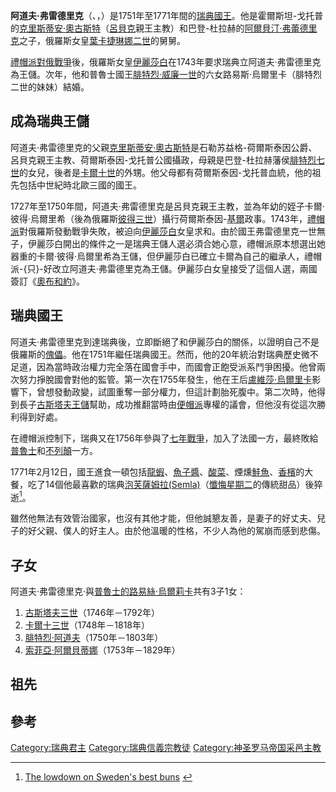 {{noteTA
|1=zh-hans:弗雷德里克; zh-hant:腓特烈
|2=zh:荷爾斯泰因; zh-tw:霍爾斯坦
|3=zh:石勒蘇益格; zh-tw:什勒斯維希
|4=zh:葉卡捷琳娜; zh-tw:凱薩琳
}}
{{Infobox Royalty
| name         = 阿道夫·弗雷德里克
| image        = Adolf Fredrik by Lorens Pasch d.y. - no frame (Nationalmuseum, 15309).png
| succession   = 瑞典國王
| reign        = 1751年3月26日-1771年2月12日（{{age in years and days|1751|3|26|1771|2|12|age=no}}）
| coronation   = 1751年11月26日
| predecessor  = [[弗雷德里克一世_(瑞典)|弗雷德里克一世]]
| successor    = [[古斯塔夫三世|古斯塔夫三世]]
| birth_date   = 1710年5月14日
| birth_place  = [[石勒蘇益格|石勒蘇益格]][[戈托爾夫城堡|戈托爾夫城堡]]
| death_date   = {{Death date and age|1771|2|12|1710|5|14}}
| death_place  = [[瑞典|瑞典]][[斯德哥爾摩王宮|斯德哥爾摩王宮]]
| burial_date  = 1771年2月26日
| burial_place = [[斯德哥爾摩|斯德哥爾摩]][[騎士島教堂|騎士島教堂]]
| spouse       = [[普魯士的路易絲·烏爾莉卡|普魯士的路易絲·烏爾莉卡]]
| issue        = [[古斯塔夫三世|古斯塔夫三世]]國王<br>[[卡爾十三世|卡爾十三世]]國王<br>弗雷德里克·阿道夫<br>[[瑞典的索菲亞·阿爾貝蒂娜|索菲亞·阿爾貝蒂娜]]
| house        = [[霍爾斯坦-戈托普王朝|霍爾斯坦-戈托普王朝]]
| father       = [[克里斯蒂安·奧古斯特_(霍爾斯坦-戈托普)|克里斯蒂安·奧古斯特]]
| mother       = [[阿爾貝汀·弗蕾德里克_(巴登-杜拉赫)|阿爾貝汀·弗蕾德里克]]
}}
'''阿道夫·弗雷德里克'''（{{lang-sv|Adolf Fredrik}}、{{lang-de|Adolph Friedrich}}，{{bd|1710年|5月14日|1771年|2月12日|catIdx=F}}）是1751年至1771年間的[[瑞典君主列表|瑞典國王]]。他是霍爾斯坦-戈托普的[[克里斯蒂安·奧古斯特_(霍爾斯坦-戈托普)|克里斯蒂安·奧古斯特]]（[[呂貝克|呂貝克]]親王主教）和巴登-杜拉赫的[[阿爾貝汀·弗蕾德里克_(巴登-杜拉赫)|阿爾貝汀·弗蕾德里克]]之子，俄羅斯女皇[[葉卡捷琳娜二世|葉卡捷琳娜二世]]的舅舅。

[[瑞俄戰爭_(1741年–1743年)|禮帽派對俄戰爭]]後，俄羅斯女皇[[伊麗莎白·彼得羅芙娜·羅曼諾娃|伊麗莎白]]在1743年要求瑞典立阿道夫·弗雷德里克為王儲。次年，他和普魯士國王[[腓特烈·威廉一世|腓特烈·威廉一世]]的六女路易斯·烏爾里卡（腓特烈二世的妹妹）結婚。

== 成為瑞典王儲 ==
阿道夫·弗雷德里克的父親[[克里斯蒂安·奧古斯特_(霍爾斯坦-戈托普)|克里斯蒂安·奧古斯特]]是石勒苏益格-荷爾斯泰因公爵、呂貝克親王主教、荷爾斯泰因-戈托普公國攝政，母親是巴登-杜拉赫藩侯[[弗里德里希七世·馬格努斯_(巴登-杜拉赫)|腓特烈七世]]的女兒，後者是[[卡爾十世·古斯塔夫|卡爾十世]]的外甥。他父母都有荷爾斯泰因-戈托普血統，他的祖先包括中世紀時北歐三國的國王。

1727年至1750年間，阿道夫·弗雷德里克是呂貝克親王主教，並為年幼的姪子卡爾·彼得·烏爾里希（後為俄羅斯[[彼得三世_(俄國)|彼得三世]]）攝行荷爾斯泰因-[[基爾|基爾]]政事。1743年，[[禮帽派|禮帽派]]對俄羅斯發動戰爭失敗，被迫向[[伊麗莎白·彼得羅芙娜·羅曼諾娃|伊麗莎白]]女皇求和。由於國王弗雷德里克一世無子，伊麗莎白開出的條件之一是瑞典王儲人選必須合她心意，禮帽派原本想選出她器重的卡爾·彼得·烏爾里希為王儲，但伊麗莎白已確立卡爾為自己的繼承人，禮帽派-{只}-好改立阿道夫·弗雷德里克為王儲。伊麗莎白女皇接受了這個人選，兩國簽訂《[[奧布和約|奧布和約]]》。

== 瑞典國王 ==
阿道夫·弗雷德里克到達瑞典後，立即斷絕了和伊麗莎白的關係，以證明自己不是俄羅斯的[[傀儡|傀儡]]。他在1751年繼任瑞典國王。然而，他的20年統治對瑞典歷史微不足道，因為當時政治權力完全落在國會手中，而國會正飽受派系鬥爭困擾。他曾兩次努力掙脫國會對他的監管。第一次在1755年發生，他在王后[[普魯士的盧維莎·烏爾里卡|盧維莎·烏爾里卡]]影響下，曾想發動政變，試圖重奪一部分權力，但這計劃胎死腹中。第二次時，他得到長子[[古斯塔夫三世|古斯塔夫王儲]]幫助，成功推翻當時由[[便帽派|便帽派]]專權的議會，但他沒有從這次勝利得到好處。

在禮帽派控制下，瑞典又在1756年參與了[[七年戰爭|七年戰爭]]，加入了法國一方，最終敗給[[普魯士|普魯士]]和[[不列顛|不列顛]]一方。

1771年2月12日，國王進食一頓包括[[龍蝦|龍蝦]]、[[魚子醬|魚子醬]]、[[德國酸菜|酸菜]]、煙燻[[鮭魚|鮭魚]]、[[香檳酒|香檳]]的大餐，吃了14個他最喜歡的瑞典[[泡芙|泡芙]][[薩姆拉|薩姆拉(Semla)]]（[[懺悔星期二|懺悔星期二]]的傳統甜品）後猝逝<ref>[http://www.thelocal.se/6470/20070220/ The lowdown on Sweden's best buns] {{webarchive|url=https://web.archive.org/web/20080216203516/http://www.thelocal.se/6470/20070220/ |date=2008-02-16 }} </ref>。

雖然他無法有效管治國家，也沒有其他才能，但他誠懇友善，是妻子的好丈夫、兒子的好父親、僕人的好主人。由於他溫暖的性格，不少人為他的駕崩而感到悲傷。

== 子女 ==
阿道夫·弗雷德里克·與[[普魯士的路易絲·烏爾莉卡|普魯士的路易絲·烏爾莉卡]]共有3子1女：
# [[古斯塔夫三世|古斯塔夫三世]]（1746年－1792年）
# [[卡爾十三世|卡爾十三世]]（1748年－1818年）
# [[瑞典的腓特烈·阿道夫|腓特烈·阿道夫]]（1750年－1803年）
# [[瑞典的索菲亞·阿爾貝蒂娜|索菲亞·阿爾貝蒂娜]]（1753年－1829年）

==祖先==
{{Ahnentafel top|先祖}}<center>
{{ahnentafel-compact5
| style = font-size: 85%; 
|boxstyle_1=background-color: #fcc;
|boxstyle_2=background-color: #fb9;
|boxstyle_3=background-color: #ffc;
|boxstyle_4=background-color: #bfc;
|boxstyle_5=background-color: #9fe;
|1= '''瑞典國王阿道夫·腓特烈'''
|2= '''父：'''[[克里斯蒂安·奧古斯特_(霍爾斯坦-戈托普)|霍爾斯坦-戈托普的克里斯蒂安·奧古斯特]]
|3= '''母：'''[[阿爾貝汀·弗蕾德里克_(巴登-杜拉赫)|巴登-杜拉赫的阿爾貝汀·弗蕾德里克]]
|4= '''祖父：'''[[克里斯蒂安·阿爾布雷希特_(霍爾斯坦-戈托普)|霍爾斯坦-戈托普公爵克里斯蒂安·阿爾布雷希特]]
|5= '''祖母：'''{{le|丹麥的弗雷德莉克·阿瑪莉|Frederikke Amalie of Denmark}}
|6= '''外祖父：'''[[弗里德里希七世·馬格努斯_(巴登-杜拉赫)|巴登-杜拉赫藩侯弗里德里希七世]]
|7= '''外祖母：'''{{le|霍爾斯坦-哥托普的奧古絲塔·瑪麗|Augusta Marie of Holstein-Gottorp}}
|8= '''曾祖父：'''[[腓特烈三世_(霍爾斯坦-戈托普)|霍爾斯坦-戈托普公爵腓特烈三世]] (=14)
|9= '''曾祖母：'''[[薩克森的瑪麗亞·伊莉莎白|薩克森的瑪麗亞·伊莉莎白]] (=15)
|10= '''外曾祖父：'''丹麥國王[[弗雷德里克三世|弗雷德里克三世]]
|11= '''外曾祖母：'''[[索菲·阿瑪莉埃_(不倫瑞克-卡倫貝格)|不倫瑞克-卡倫貝格的索菲·阿瑪莉埃]]
|12= '''外曾祖父：'''[[腓特烈六世_(巴登-杜拉赫)|巴登-杜拉赫藩侯腓特烈六世]]
|13= '''外曾祖母：'''[[克莉絲汀·瑪格達列娜_(普法爾茨-茨魏布呂肯-克萊堡)|克莉絲汀·瑪格達列娜]]
|14= '''外曾祖父：'''[[腓特烈三世_(霍爾斯坦-戈托普)|霍爾斯坦-戈托普公爵腓特烈三世]](=8)
|15= '''外曾祖母：'''[[薩克森的瑪麗亞·伊莉莎白|薩克森的瑪麗亞·伊莉莎白]] (=9)
|16= '''高祖父：'''[[約翰·阿道夫_(霍爾斯坦-戈托普)|霍爾斯坦-戈托普公爵約翰·阿道夫]] (=28)
|17= '''高祖母：'''[[丹麥的奧古斯塔|丹麥的奧古斯塔]] (=29)
|18= '''外高祖父：'''[[约翰·格奥尔格一世|薩克森選侯約翰·格奧爾格一世]] (=30)
|19= '''外高祖母：'''[[普魯士的瑪格達萊娜·西比勒|普魯士的瑪格達萊娜·西比勒]] (=31)
|20= '''外高祖父：'''丹麥國王[[克里斯蒂安四世|克里斯蒂安四世]]
|21= '''外高祖母：'''[[布蘭登堡的安娜·卡塔里娜|布蘭登堡的安娜·卡塔里娜]]
|22= '''外高祖父：'''[[格奧爾格_(不倫瑞克-卡倫貝格)|不倫瑞克-卡倫貝格公爵格奧爾格]]
|23= '''外高祖母：'''[[安娜·艾蕾諾爾_(黑森-達姆施塔特)|黑森的安娜·艾蕾諾爾]]
|24= '''外高祖父：'''[[腓特烈五世_(巴登-杜拉赫)|巴登-杜拉赫藩侯腓特烈五世]]
|25= '''外高祖母：'''[[符騰堡的芭芭拉|符騰堡的芭芭拉]]
|26= '''外高祖父：'''[[約翰·卡西米爾_(普法爾茨-茨魏布呂肯-克萊堡)|普法爾茨-克萊堡伯爵約翰·卡西米爾]]
|27= '''外高祖母：'''[[卡塔里娜·瓦薩|卡塔里娜·瓦薩]]
|28= '''外高祖父：'''[[約翰·阿道夫_(霍爾斯坦-戈托普)|霍爾斯坦-戈托普公爵約翰·阿道夫]] (=16)
|29= '''外高祖母：'''[[丹麥的奧古斯塔|丹麥的奧古斯塔]] (=17)
|30= '''外高祖父：'''[[约翰·格奥尔格一世|薩克森選侯約翰·格奧爾格一世]]  (=18)
|31= '''外高祖母：'''[[普魯士的瑪格達萊娜·西比勒|普魯士的瑪格達萊娜·西比勒]] (=19)
}}</center>
{{ahnentafel bottom}}

== 參考 ==
{{commonscat|Adolf Frederick of Sweden}}
{{reflist}}
{{start box}}
{{s-hou|[[荷爾斯泰因-戈托普王朝|荷爾斯泰因-戈托普王朝]]|1710年|5月14日|1771年|2月12日|[[奧爾登堡王朝|奧爾登堡王朝]]}}
{{s-reg|}}
{{s-bef|before=[[弗雷德里克一世_(瑞典)|弗雷德里克一世]]}}
{{s-ttl|title=[[瑞典君主列表|瑞典國王]]|years=1751年－1771年}}
{{s-aft|after=[[古斯塔夫三世|古斯塔夫三世]]}}
{{end}}

{{瑞典君主}}

{{Authority control}}
[[Category:瑞典君主|Category:瑞典君主]]
[[Category:瑞典信義宗教徒|Category:瑞典信義宗教徒]]
[[Category:神圣罗马帝国采邑主教|Category:神圣罗马帝国采邑主教]]